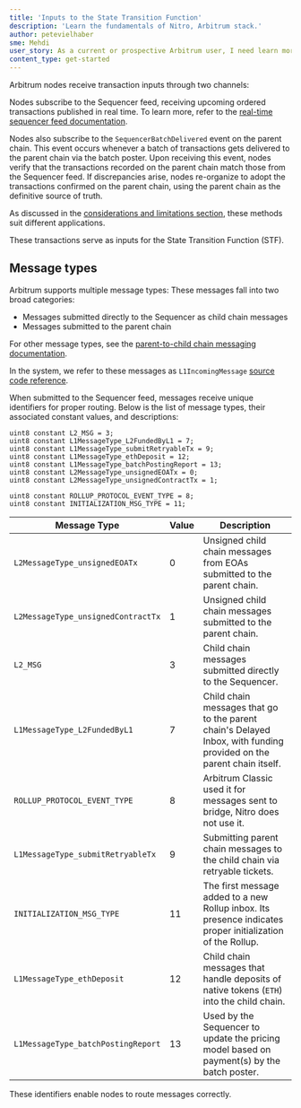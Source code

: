 ```yaml
---
title: 'Inputs to the State Transition Function'
description: 'Learn the fundamentals of Nitro, Arbitrum stack.'
author: petevielhaber
sme: Mehdi
user_story: As a current or prospective Arbitrum user, I need learn more about Nitros design.
content_type: get-started
---
```


<a data-quicklook-from="arbitrum">Arbitrum</a> nodes receive <a data-quicklook-from="transaction">
  transaction
</a> inputs through two channels:

Nodes subscribe to the <a data-quicklook-from="sequencer">Sequencer</a> feed, receiving upcoming ordered transactions published in real time. To learn more, refer to the [real-time sequencer feed documentation](/how-arbitrum-works/03-sequencer.mdx#real-time-sequencer-feed).

Nodes also subscribe to the `SequencerBatchDelivered` event on the <a data-quicklook-from="parent-chain">parent chain</a>. This event occurs whenever a <a data-quicklook-from="batch">batch</a> of transactions gets delivered to the parent chain via the batch poster. Upon receiving this event, nodes verify that the transactions recorded on the parent chain match those from the Sequencer feed. If discrepancies arise, nodes re-organize to adopt the transactions confirmed on the parent chain, using the parent chain as the definitive source of truth.

As discussed in the [considerations and limitations section](/how-arbitrum-works/03-sequencer.mdx#considerations-and-limitations), these methods suit different applications.

These transactions serve as inputs for the <a data-quicklook-from="state-transition-function">State Transition Function</a> (STF).

## Message types

Arbitrum supports multiple message types: These messages fall into two broad categories:

- Messages submitted directly to the Sequencer as <a data-quicklook-from="child-chain">child chain</a> messages
- Messages submitted to the parent chain

For other message types, see the [parent-to-child chain messaging documentation](/how-arbitrum-works/10-l1-to-l2-messaging.mdx).

In the system, we refer to these messages as `L1IncomingMessage` [source code reference](https://github.com/OffchainLabs/nitro/blob/4ac7e9268e9885a025e0060c9ec30f9612f9e651/arbos/incomingmessage.go#L54).

When submitted to the Sequencer feed, messages receive unique identifiers for proper routing. Below is the list of message types, their associated constant values, and descriptions:

```solidity
uint8 constant L2_MSG = 3;
uint8 constant L1MessageType_L2FundedByL1 = 7;
uint8 constant L1MessageType_submitRetryableTx = 9;
uint8 constant L1MessageType_ethDeposit = 12;
uint8 constant L1MessageType_batchPostingReport = 13;
uint8 constant L2MessageType_unsignedEOATx = 0;
uint8 constant L2MessageType_unsignedContractTx = 1;

uint8 constant ROLLUP_PROTOCOL_EVENT_TYPE = 8;
uint8 constant INITIALIZATION_MSG_TYPE = 11;
```

| Message Type                       | Value | Description                                                                                                                                                    |
| ---------------------------------- | ----- | -------------------------------------------------------------------------------------------------------------------------------------------------------------- |
| `L2MessageType_unsignedEOATx`      | 0     | Unsigned child chain messages from EOAs submitted to the parent chain.                                                                                         |
| `L2MessageType_unsignedContractTx` | 1     | Unsigned child chain messages submitted to the parent chain.                                                                                                   |
| `L2_MSG`                           | 3     | Child chain messages submitted directly to the Sequencer.                                                                                                      |
| `L1MessageType_L2FundedByL1`       | 7     | Child chain messages that go to the parent chain's <a data-quicklook-from="delayed-inbox">Delayed Inbox</a>, with funding provided on the parent chain itself. |
| `ROLLUP_PROTOCOL_EVENT_TYPE`       | 8     | <a data-quicklook-from="arbitrum-classic">Arbitrum Classic</a> used it for messages sent to <a data-quicklook-from="bridge">bridge</a>, Nitro does not use it. |
| `L1MessageType_submitRetryableTx`  | 9     | Submitting parent chain messages to the child chain via retryable tickets.                                                                                     |
| `INITIALIZATION_MSG_TYPE`          | 11    | The first message added to a new Rollup inbox. Its presence indicates proper initialization of the Rollup.                                                     |
| `L1MessageType_ethDeposit`         | 12    | Child chain messages that handle deposits of native tokens (`ETH`) into the child chain.                                                                       |
| `L1MessageType_batchPostingReport` | 13    | Used by the Sequencer to update the pricing model based on payment(s) by the batch poster.                                                                     |

These identifiers enable nodes to route messages correctly.
